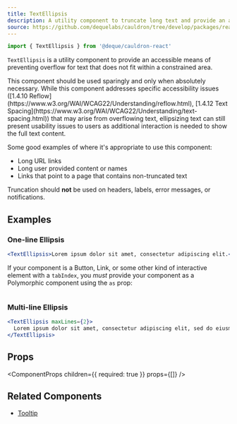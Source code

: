 ```yaml
---
title: TextEllipsis
description: A utility component to truncate long text and provide an alternative means of accessing hidden text
source: https://github.com/dequelabs/cauldron/tree/develop/packages/react/src/components/TextEllipsis/index.tsx
---
```



```js
import { TextEllipsis } from '@deque/cauldron-react'
```

`TextEllipsis` is a utility component to provide an accessible means of preventing overflow for text that does not fit within a constrained area.

<Note>
  This component should be used sparingly and only when absolutely necessary. While this component addresses specific accessibility issues ([1.4.10 Reflow](https://www.w3.org/WAI/WCAG22/Understanding/reflow.html), [1.4.12 Text Spacing](https://www.w3.org/WAI/WCAG22/Understanding/text-spacing.html)) that may arise from overflowing text, ellipsizing text can still present usability issues to users as additional interaction is needed to show the full text content.
</Note>

Some good examples of where it's appropriate to use this component:

- Long URL links
- Long user provided content or names
- Links that point to a page that contains non-truncated text

Truncation should **not** be used on headers, labels, error messages, or notifications.

## Examples

### One-line Ellipsis

```jsx example
<TextEllipsis>Lorem ipsum dolor sit amet, consectetur adipiscing elit.</TextEllipsis>
```

If your component is a Button, Link, or some other kind of interactive element with a `tabIndex`, you _must_ provide your component as a Polymorphic component using the `as` prop:

```jsx example

```

### Multi-line Ellipsis

```jsx example
<TextEllipsis maxLines={2}>
  Lorem ipsum dolor sit amet, consectetur adipiscing elit, sed do eiusmod tempor incididunt ut labore et dolore magna aliqua.
</TextEllipsis>
```

## Props

<ComponentProps
  children={{
    required: true
  }}
  props={[]}
/>

## Related Components

- [Tooltip](./Tooltip)